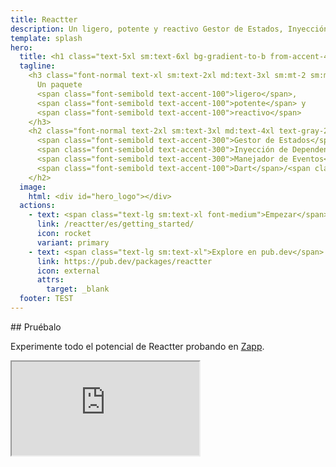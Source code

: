 ```yaml
---
title: Reactter
description: Un ligero, potente y reactivo Gestor de Estados, Inyección de Dependencia y Manejador de Eventos para Dart/Flutter.
template: splash
hero:
  title: <h1 class="text-5xl sm:text-6xl bg-gradient-to-b from-accent-400 to-accent-300 md:bg-gradient-to-l md:from-accent-300 md:to-accent-400 bg-clip-text text-transparent">Reactter</h1>
  tagline:
    <h3 class="font-normal text-xl sm:text-2xl md:text-3xl sm:mt-2 sm:mb-1 text-gray-200">
      Un paquete
      <span class="font-semibold text-accent-100">ligero</span>,
      <span class="font-semibold text-accent-100">potente</span> y
      <span class="font-semibold text-accent-100">reactivo</span>
    </h3>
    <h2 class="font-normal text-2xl sm:text-3xl md:text-4xl text-gray-200">
      <span class="font-semibold text-accent-300">Gestor de Estados</span>,
      <span class="font-semibold text-accent-300">Inyección de Dependencias</span> y
      <span class="font-semibold text-accent-300">Manejador de Eventos</span> para
      <span class="font-semibold text-accent-100">Dart</span>/<span class="font-semibold text-accent-100">Flutter</span>.
    </h2>
  image:
    html: <div id="hero_logo"></div>
  actions:
    - text: <span class="text-lg sm:text-xl font-medium">Empezar</span>
      link: /reactter/es/getting_started/
      icon: rocket
      variant: primary
    - text: <span class="text-lg sm:text-xl">Explore en pub.dev</span>
      link: https://pub.dev/packages/reactter
      icon: external
      attrs:
        target: _blank
  footer: TEST
---
```



<div class="flex flex-col items-start justify-start">
  ## Pruébalo
  <p class="text-lg sm:text-xl">Experimente todo el potencial de Reactter probando en <a href="https://zapp.run/pub/flutter_reactter" target="_blank">Zapp</a>.</p>
  <iframe
    class="!hidden sm:!block rounded-2xl w-full !h-[600px] border shadow-2xl border-accent-700/[0.5] shadow-accent-700/[.5] bg-accent-950/[.5] hover:boder-accent-700 hover:shadow-accent-700 hover:bg-accent-950 ease-in-out duration-300"
    src="https://zapp.run/edit/zb1u606l7b1u7?theme=dark&lazy=false&file=lib/examples/1_counter/counter_page.dart"
  />
  <iframe
    class="!block sm:!hidden rounded-2xl w-full !h-[600px] border shadow-2xl border-accent-700/[0.5] shadow-accent-700/[.5] bg-accent-950/[.5] hover:boder-accent-700 hover:shadow-accent-700 hover:bg-accent-950 ease-in-out duration-300"
    src="https://zapp.run/edit/zb1u606l7b1u7?theme=dark&lazy=true&file=lib/examples/1_counter/counter_page.dart"
  />
</div>

## Características
<div>
  <CardGrid stagger>
    <Card title="Reactividad granular" icon="mdi:creation">
      Reacciona a los cambios al más mínimo nivel de granularidad, proporcionando un control preciso y capacidad de respuesta en tu aplicación.
      Saber más sobre [control del renderizado](/reactter/es/core_concepts/rendering_control).
    </Card>
    <Card title="Ligero" icon="mdi:telegram">
      Reactter es superligero, lo que garantiza un rendimiento eficiente sin dependencias externas.
    </Card>
    <Card title="Altamente reutilizable" icon="mdi:json">
      Comparta estados y lógica en su aplicación mediante [Inyección de Dependencias](/reactter/es/core_concepts/dependency_injection) y [Hooks Personalizados](/reactter/es/core_concepts/hooks/#custom-hook).
    </Card>
    <Card title="Fácil de usar" icon="mdi:star">
      Sólo unas pocas líneas de código para empezar.
      Sin generación de código ni configuraciones complejas.
    </Card>
    <Card title="100% Dart" icon="dart">
      Soporta servidor Dart, Dart JS (HTML), Flutter (Web, Móvil y Escritorio), etc.
      ¡Reactter se puede utilizar en cualquier proyecto Dart!
      Compatible con las últimas versiones de Dart/Flutter.
    </Card>
    <Card title="Totalmente testeable" icon="mdi:code-tags-check">
      Pruebe sus estados y lógica fácilmente. Reactter cumple con el 100% de cobertura en pruebas.
      <div class="flex">
        [![Codecov](https://img.shields.io/codecov/c/github/2devs-team/reactter?logo=codecov)](https://app.codecov.io/gh/2devs-team/reactter)
      </div>
    </Card>
    <Card title="No Boilerplate" icon="mdi:code-tags">
      Reduzca significativamente el código y simplifique su aplicación.
    </Card>
  </CardGrid>

</div>